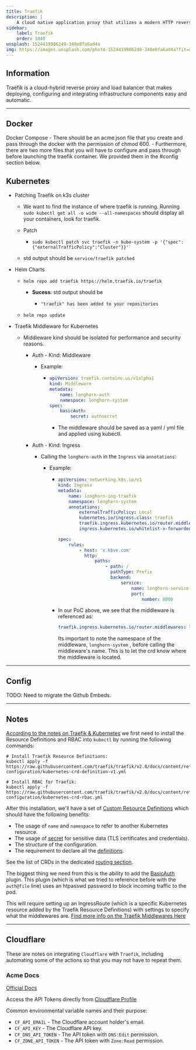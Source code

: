 ```yaml
---
title: Traefik
description: |
    A cloud native application proxy that utilizes a modern HTTP reverse-proxy and load balancer.
sidebar:
    label: Traefik
    order: 1040
unsplash: 1524419986249-348e8fa6ad4a
img: https://images.unsplash.com/photo-1524419986249-348e8fa6ad4a?fit=crop&w=1400&h=700&q=75
---
```


## Information

Traefik is a cloud-hybrid reverse proxy and load balancer that makes deploying, configuring and integrating infrastructure components easy and automatic.

---

## Docker

Docker Compose - There should be an acme.json file that you create and pass through the docker with the permission of chmod 600. - Furthermore, there are two more files that you will have to configure and pass through before launching the traefik container. We provided them in the #config section below.

## Kubernetes

-   Patching Traefik on k3s cluster

    -   We want to find the instance of where traefik is running. Running `sudo kubectl get all -o wide --all-namespaces` should display all your containers, look for traefik.
    -   Patch

        -   ```shell
            sudo kubectl patch svc traefik -n kube-system -p '{"spec":{"externalTrafficPolicy":"Cluster"}}'`
            ```

    -   std output should be `service/traefik patched`

-   Helm Charts

    -   ```shell
        helm repo add traefik https://helm.traefik.io/traefik
        ```

        -   **Sucess**: std output should be

            -   ```shell
                "traefik" has been added to your repositories
                ```

    -   ```shell
        helm repo update
        ```

-   Traefik Middleware for Kubernetes

    -   Middleware kind should be isolated for performance and security reasons.

        -   Auth - Kind: Middleware

            -   Example:

                -   ```yaml
                    apiVersion: traefik.containo.us/v1alpha1
                    kind: Middleware
                    metadata:
                        name: longhorn-auth
                        namespace: longhorn-system
                    spec:
                        basicAuth:
                            secret: authsecret
                    ```

                    -   The middleware should be saved as a yaml / yml file and applied using kubectl.

        -   Auth - Kind: Ingress

            -   Calling the `longhorn-auth` in the `Ingress` via `annotations`:

                -   Example:

                    -   ```yaml
                        apiVersion: networking.k8s.io/v1
                        kind: Ingress
                        metadata:
                            name: longhorn-ing-traefik
                            namespace: longhorn-system
                            annotations:
                                externalTrafficPolicy: Local
                                kubernetes.io/ingress.class: traefik
                                traefik.ingress.kubernetes.io/router.middlewares: longhorn-system-longhorn-auth@kubernetescrd
                                ingress.kubernetes.io/whitelist-x-forwarded-for: 'true'

                        spec:
                            rules:
                                - host: 'x.kbve.com'
                                  http:
                                      paths:
                                          - path: /
                                            pathType: Prefix
                                            backend:
                                                service:
                                                    name: longhorn-service-provider
                                                    port:
                                                        number: 8000
                        ```

                    -   In our PoC above, we see that the middleware is referenced as:

                        ```yaml
                        traefik.ingress.kubernetes.io/router.middlewares: longhorn-system-longhorn-auth@kubernetescrd
                        ```

                        Its important to note the namespace of the middleware, `longhorn-system` , before calling the middleware's name. This is to let the crd know where the middleware is located.

---

## Config

TODO: Need to migrate the Github Embeds.


---


## Notes

[According to the notes on Traefik & Kubernetes](https://doc.traefik.io/traefik/providers/kubernetes-crd/)
we first need to install the Resource Definitions and RBAC into `kubectl` by running the following commands:

```shell
# Install Traefik Resource Definitions:
kubectl apply -f https://raw.githubusercontent.com/traefik/traefik/v2.8/docs/content/reference/dynamic-configuration/kubernetes-crd-definition-v1.yml

# Install RBAC for Traefik:
kubectl apply -f https://raw.githubusercontent.com/traefik/traefik/v2.8/docs/content/reference/dynamic-configuration/kubernetes-crd-rbac.yml

```

After this installation, we'll have a set of [Custom Resource Definitions](https://kubernetes.io/docs/concepts/extend-kubernetes/api-extension/custom-resources/)
which should have the following benefits:

-   The usage of `name` and `namespace` to refer to another Kubernetes resource.
-   The usage of [secret](https://kubernetes.io/docs/concepts/configuration/secret/) for sensitive data (TLS certificates and credentials).
-   The structure of the configuration.
-   The requirement to declare all the [definitions](https://doc.traefik.io/traefik/reference/dynamic-configuration/kubernetes-crd/#definitions).

See the list of CRDs in the dedicated [routing section](https://doc.traefik.io/traefik/routing/providers/kubernetes-crd/).

The biggest thing we need from this is the ability to add the [BasicAuth](https://doc.traefik.io/traefik/middlewares/http/basicauth/) plugin.
This plugin (which is what we tried to reference before with the `auth@file` line) uses an htpasswd password to block incoming traffic to the pod.

This will require setting up an IngressRoute (which is a specific Kubernetes resource added by the Traefik Resource Definitions) with settings to specify
what the middlewares are. [Find more info on the Traefik Middlewares Here](https://doc.traefik.io/traefik/middlewares/overview/)


---


## Cloudflare

These are notes on integrating `Cloudflare` with `Traefik`, including automating some of the actions so that you may not have to repeat them.

### Acme Docs

[Official Docs](https://go-acme.github.io/lego/dns/cloudflare/#api-tokens)

Access the API Tokens directly from [Cloudflare Profile](https://dash.cloudflare.com/profile/api-tokens)

Common environmental variable names and their purpose:

-   `CF_API_EMAIL` - The Cloudflare account holder's email.
-   `CF_API_KEY` - The Cloudflare API key.
-   `CF_DNS_API_TOKEN` - The API token with `DNS:Edit` permission.
-   `CF_ZONE_API_TOKEN` - The API token with `Zone:Read` permission.